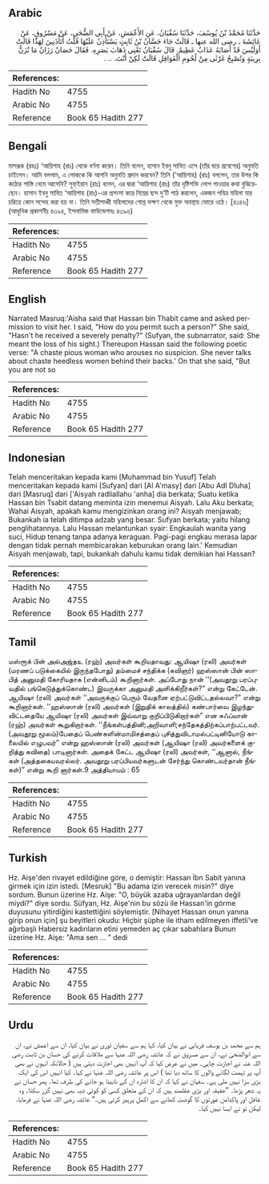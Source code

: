 ## Arabic


<div dir="rtl" lang="ar" style={{fontSize:'larger',backgroundColor:'#f8f9fa',padding:20}}>
حَدَّثَنَا مُحَمَّدُ بْنُ يُوسُفَ، حَدَّثَنَا سُفْيَانُ، عَنِ الأَعْمَشِ، عَنْ أَبِي الضُّحَى، عَنْ مَسْرُوقٍ، عَنْ عَائِشَةَ ـ رضى الله عنها ـ قَالَتْ جَاءَ حَسَّانُ بْنُ ثَابِتٍ يَسْتَأْذِنُ عَلَيْهَا قُلْتُ أَتَأْذَنِينَ لِهَذَا قَالَتْ أَوَلَيْسَ قَدْ أَصَابَهُ عَذَابٌ عَظِيمٌ‏.‏ قَالَ سُفْيَانُ تَعْنِي ذَهَابَ بَصَرِهِ‏.‏ فَقَالَ حَصَانٌ رَزَانٌ مَا تُزَنُّ بِرِيبَةٍ وَتُصْبِحُ غَرْثَى مِنْ لُحُومِ الْغَوَافِلِ قَالَتْ لَكِنْ أَنْتَ‏.‏ ‏.‏‏.‏ ‏.‏
</div>
<div style={{backgroundColor:'#f8f9fa',padding:20, marginBottom: 10}}><table> <thead> <tr> <th>References:</th> <th></th> </tr> </thead> <tbody><tr><td>Hadith No</td><td>4755</td></tr><tr><td>Arabic No</td><td>4755</td></tr><tr><td>Reference</td><td>Book 65 Hadith 277</td></tr></tbody></table></div>

## Bengali


<div dir="ltr" lang="bn" style={{fontSize:'larger',backgroundColor:'#f8f9fa',padding:20}}>
মাসরূক (রহঃ) ‘আয়িশাহ (রাঃ) থেকে বর্ণনা করেন। তিনি বলেন, হাসান ইবনু সাবিত এসে (তাঁর ঘরে প্রবেশের) অনুমতি চাইলেন। আমি বললাম, এ লোককে কি আপনি অনুমতি প্রদান করবেন? তিনি (‘আয়িশাহ) (রাঃ) বললেন, তার উপর কি কঠোর শাস্তি নেমে আসেনি? সুফ্ইয়ান (রাঃ) বলেন, এর দ্বারা ‘আয়িশাহ (রাঃ) তাঁর দৃষ্টিশক্তি লোপ পাওয়ার কথা বুঝিয়েছেন। হাসান ইবনু সাবিত ‘আয়িশাহ (রাঃ)-এর প্রশংসা করে নিম্নের ছন্দ দু’টি পাঠ করলেন, একজন পবিত্র মহিলা যার চরিত্রে কোন সন্দেহ করা হয় না। তিনি সতীসাধ্বী মহিলাদের গোশ্ত ভক্ষণ থেকে মুক্ত অবস্থায় ভোরে ওঠে। [৪১৪৬] (আধুনিক প্রকাশনীঃ ৪৩৯৪, ইসলামিক ফাউন্ডেশনঃ ৪৩৯৬)
</div>
<div style={{backgroundColor:'#f8f9fa',padding:20, marginBottom: 10}}><table> <thead> <tr> <th>References:</th> <th></th> </tr> </thead> <tbody><tr><td>Hadith No</td><td>4755</td></tr><tr><td>Arabic No</td><td>4755</td></tr><tr><td>Reference</td><td>Book 65 Hadith 277</td></tr></tbody></table></div>

## English


<div dir="ltr" lang="en" style={{fontSize:'larger',backgroundColor:'#f8f9fa',padding:20}}>
Narrated Masruq:'Aisha said that Hassan bin Thabit came and asked permission to visit her. I said, "How do you permit such a person?" She said, "Hasn't he received a severely penalty?" (Sufyan, the subnarrator, said: She meant the loss of his sight.) Thereupon Hassan said the following poetic verse: "A chaste pious woman who arouses no suspicion. She never talks about chaste heedless women behind their backs.' On that she said, "But you are not so
</div>
<div style={{backgroundColor:'#f8f9fa',padding:20, marginBottom: 10}}><table> <thead> <tr> <th>References:</th> <th></th> </tr> </thead> <tbody><tr><td>Hadith No</td><td>4755</td></tr><tr><td>Arabic No</td><td>4755</td></tr><tr><td>Reference</td><td>Book 65 Hadith 277</td></tr></tbody></table></div>

## Indonesian


<div dir="ltr" lang="id" style={{fontSize:'larger',backgroundColor:'#f8f9fa',padding:20}}>
Telah menceritakan kepada kami [Muhammad bin Yusuf] Telah menceritakan kepada kami [Sufyan] dari [Al A'masy] dari [Abu Adl Dluha] dari [Masruq] dari ['Aisyah radliallahu 'anha] dia berkata; Suatu ketika Hassan bin Tsabit datang meminta izin menemui Aisyah. Lalu Aku berkata; Wahai Aisyah, apakah kamu mengizinkan orang ini? Aisyah menjawab; Bukankah ia telah ditimpa adzab yang besar. Sufyan berkata; yaitu hilang penglihatannya. Lalu Hassan melantunkan syair: Engkaulah wanita yang suci, Hidup tenang tanpa adanya keraguan. Pagi-pagi engkau merasa lapar dengan tidak pernah membicarakan keburukan orang lain.' Kemudian Aisyah menjawab, tapi, bukankah dahulu kamu tidak demikian hai Hassan?
</div>
<div style={{backgroundColor:'#f8f9fa',padding:20, marginBottom: 10}}><table> <thead> <tr> <th>References:</th> <th></th> </tr> </thead> <tbody><tr><td>Hadith No</td><td>4755</td></tr><tr><td>Arabic No</td><td>4755</td></tr><tr><td>Reference</td><td>Book 65 Hadith 277</td></tr></tbody></table></div>

## Tamil


<div dir="ltr" lang="ta" style={{fontSize:'larger',backgroundColor:'#f8f9fa',padding:20}}>
மஸ்ரூக் பின் அல்அஜ்தஉ (ரஹ்) அவர்கள் கூறியதாவது: ஆயிஷா (ரலி) அவர்கள் (மரணப் படுக்கையில் இருந்தபோது) தம்மைச் சந்திக்க (கவிஞர்) ஹஸ்ஸான் பின் ஸாபித் அனுமதி கோரியதாக (என்னிடம்) கூறினார்கள். அப்போது நான் ‘‘(அவதூறு பரப்புவதில் பங்கெடுத்துக்கொண்ட) இவருக்கா அனுமதி அளிக்கிறீர்கள்?” என்று கேட்டேன். ஆயிஷா (ரலி) அவர்கள் ‘‘அவருக்குப் பெரும் வேதனை ஏற்பட்டுவிட்டதல்லவா?” என்று கூறினார்கள். ‘‘ஹஸ்ஸான் (ரலி) அவர்கள் (இறுதிக் காலத்தில்) கண்பார்வை இழந்துவிட்டதையே ஆயிஷா (ரலி) அவர்கள் இவ்வாறு குறிப்பிடுகிறார்கள்” என சுஃப்யான் (ரஹ்) அவர்கள் கூறுகிறார்கள். ‘‘நீங்கள்பத்தினி;அறிவாளி;சந்தேகத்திற்கப்பாற்பட்டவர்.(அவதூறு மூலம்)பேதைப் பெண்களின்மாமிசத்தைப் புசித்துவிடாமல்பட்டினியோடு காலையில் எழுபவர்” என்று ஹஸ்ஸான் (ரலி) அவர்கள் (ஆயிஷா (ரலி) அவர்களைக் குறித்து கவிதை) பாடினார்கள். அதைக் கேட்ட ஆயிஷா (ரலி) அவர்கள், ‘‘ஆனால், நீங்கள் (அத்தகையவரல்லர். அவதூறு பரப்பியவர்களுடன் சேர்ந்து கொண்டவர்தான் நீங்கள்)” என்று கூறி னார்கள்.9 அத்தியாயம் : 65
</div>
<div style={{backgroundColor:'#f8f9fa',padding:20, marginBottom: 10}}><table> <thead> <tr> <th>References:</th> <th></th> </tr> </thead> <tbody><tr><td>Hadith No</td><td>4755</td></tr><tr><td>Arabic No</td><td>4755</td></tr><tr><td>Reference</td><td>Book 65 Hadith 277</td></tr></tbody></table></div>

## Turkish


<div dir="ltr" lang="tr" style={{fontSize:'larger',backgroundColor:'#f8f9fa',padding:20}}>
Hz. Aişe'den rivayet edildiğine göre, o demiştir: Hassan İbn Sabit yanına girmek için izin istedi. [Mesruk] "Bu adama izin verecek misin?" diye sordum. Bunun üzerine Hz. Aişe: "O, büyük azaba uğrayanlardan değil miydi?" diye sordu. Süfyan, Hz. Aişe'nin bu sözü ile Hassan'in görme duyusunu yitirdiğini kastettiğini söylemiştir. [Nihayet Hassan onun yanına girip onun için] şu beyitleri okudu: Hiçbir şüphe ile itham edilmeyen iffetli've ağırbaşlı Habersiz kadınların etini yemeden aç çıkar sabahlara Bunun üzerine Hz. Aişe: "Ama sen ... " dedi
</div>
<div style={{backgroundColor:'#f8f9fa',padding:20, marginBottom: 10}}><table> <thead> <tr> <th>References:</th> <th></th> </tr> </thead> <tbody><tr><td>Hadith No</td><td>4755</td></tr><tr><td>Arabic No</td><td>4755</td></tr><tr><td>Reference</td><td>Book 65 Hadith 277</td></tr></tbody></table></div>

## Urdu


<div dir="rtl" lang="ur" style={{fontSize:'larger',backgroundColor:'#f8f9fa',padding:20}}>
ہم سے محمد بن یوسف فریابی نے بیان کیا، کہا ہم سے سفیان ثوری نے بیان کیا، ان سے اعمش نے، ان سے ابوالضحیٰ نے، ان سے مسروق نے کہ عائشہ رضی اللہ عنہا سے ملاقات کرنے کی حسان بن ثابت رضی اللہ عنہ نے اجازت چاہی۔ میں نے عرض کیا کہ آپ انہیں بھی اجازت دیتی ہیں ( حالانکہ انہوں نے بھی آپ پر تہمت لگانے والوں کا ساتھ دیا تھا ) اس پر عائشہ رضی اللہ عنہا نے کہا۔ کیا انہیں اس کی ایک بڑی سزا نہیں ملی ہے۔ سفیان نے کہا کہ ان کا اشارہ ان کے نابینا ہو جانے کی طرف تھا۔ پھر حسان نے یہ شعر پڑھا۔ ”عفیفہ اور بڑی عقلمند ہیں کہ ان کے متعلق کسی کو کوئی شبہ بھی نہیں گزر سکتا۔ وہ غافل اور پاکدامن عورتوں کا گوشت کھانے سے اکمل پرہیز کرتی ہیں۔“ عائشہ رضی اللہ عنہا نے فرمایا، لیکن تو نے ایسا نہیں کیا۔
</div>
<div style={{backgroundColor:'#f8f9fa',padding:20, marginBottom: 10}}><table> <thead> <tr> <th>References:</th> <th></th> </tr> </thead> <tbody><tr><td>Hadith No</td><td>4755</td></tr><tr><td>Arabic No</td><td>4755</td></tr><tr><td>Reference</td><td>Book 65 Hadith 277</td></tr></tbody></table></div>